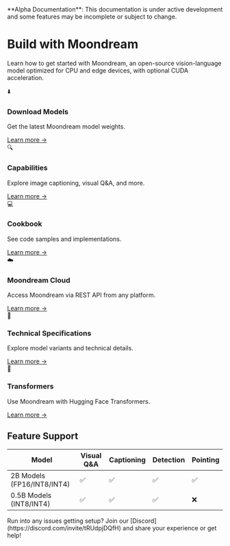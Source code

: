 
<Callout type="warning" emoji="🚧">
  **Alpha Documentation**: This documentation is under active development and some features may be incomplete or subject to change.
</Callout>

# Build with Moondream

Learn how to get started with Moondream, an open-source vision-language model optimized for CPU and edge devices, with optional CUDA acceleration.

<div className="grid grid-cols-1 md:grid-cols-2 lg:grid-cols-3 gap-4 mt-8">
  <div className="flex flex-col p-6 bg-white rounded-lg shadow hover:shadow-md transition-shadow">
    <div className="text-2xl mb-2">⬇️</div>
    <h3 className="text-xl font-semibold mb-2">Download Models</h3>
    <p className="text-gray-600 mb-4">Get the latest Moondream model weights.</p>
    <a href="/model-downloads" className="text-blue-500 hover:text-blue-600 mt-auto">Learn more →</a>
  </div>

  <div className="flex flex-col p-6 bg-white rounded-lg shadow hover:shadow-md transition-shadow">
    <div className="text-2xl mb-2">🔍</div>
    <h3 className="text-xl font-semibold mb-2">Capabilities</h3>
    <p className="text-gray-600 mb-4">Explore image captioning, visual Q&A, and more.</p>
    <a href="/local-deployment/getting-started" className="text-blue-500 hover:text-blue-600 mt-auto">Learn more →</a>
  </div>

  <div className="flex flex-col p-6 bg-white rounded-lg shadow hover:shadow-md transition-shadow">
    <div className="text-2xl mb-2">💻</div>
    <h3 className="text-xl font-semibold mb-2">Cookbook</h3>
    <p className="text-gray-600 mb-4">See code samples and implementations.</p>
    <a href="/cookbook/basic-usage" className="text-blue-500 hover:text-blue-600 mt-auto">Learn more →</a>
  </div>

  <div className="flex flex-col p-6 bg-white rounded-lg shadow hover:shadow-md transition-shadow">
    <div className="text-2xl mb-2">☁️</div>
    <h3 className="text-xl font-semibold mb-2">Moondream Cloud</h3>
    <p className="text-gray-600 mb-4">Access Moondream via REST API from any platform.</p>
    <a href="/cloud/getting-started" className="text-blue-500 hover:text-blue-600 mt-auto">Learn more →</a>
  </div>

  <div className="flex flex-col p-6 bg-white rounded-lg shadow hover:shadow-md transition-shadow">
    <div className="text-2xl mb-2">📱</div>
    <h3 className="text-xl font-semibold mb-2">Technical Specifications</h3>
    <p className="text-gray-600 mb-4">Explore model variants and technical details.</p>
    <a href="/technical-specifications" className="text-blue-500 hover:text-blue-600 mt-auto">Learn more →</a>
  </div>

  <div className="flex flex-col p-6 bg-white rounded-lg shadow hover:shadow-md transition-shadow">
    <div className="text-2xl mb-2">🤗</div>
    <h3 className="text-xl font-semibold mb-2">Transformers</h3>
    <p className="text-gray-600 mb-4">Use Moondream with Hugging Face Transformers.</p>
    <a href="/advanced/transformers" className="text-blue-500 hover:text-blue-600 mt-auto">Learn more →</a>
  </div>
</div>

## Feature Support

<div className="bg-white rounded-lg border border-gray-200 p-6 mb-8">
  <div className="overflow-x-auto">
    <table className="min-w-full">
      <thead>
        <tr className="border-b border-gray-200">
          <th className="text-left py-3 px-4 font-semibold text-gray-700">Model</th>
          <th className="text-center py-3 px-4 font-semibold text-gray-700">Visual Q&A</th>
          <th className="text-center py-3 px-4 font-semibold text-gray-700">Captioning</th>
          <th className="text-center py-3 px-4 font-semibold text-gray-700">Detection</th>
          <th className="text-center py-3 px-4 font-semibold text-gray-700">Pointing</th>
        </tr>
      </thead>
      <tbody>
        <tr className="border-b border-gray-200">
          <td className="py-3 px-4">2B Models (FP16/INT8/INT4)</td>
          <td className="text-center py-3 px-4">✅</td>
          <td className="text-center py-3 px-4">✅</td>
          <td className="text-center py-3 px-4">✅</td>
          <td className="text-center py-3 px-4">✅</td>
        </tr>
        <tr className="border-b border-gray-200">
          <td className="py-3 px-4">0.5B Models (INT8/INT4)</td>
          <td className="text-center py-3 px-4">✅</td>
          <td className="text-center py-3 px-4">✅</td>
          <td className="text-center py-3 px-4">✅</td>
          <td className="text-center py-3 px-4">❌</td>
        </tr>
      </tbody>
    </table>
  </div>
</div>

<Callout>
  Run into any issues getting setup? Join our [Discord](https://discord.com/invite/tRUdpjDQfH) and share your experience or get help!
</Callout>
